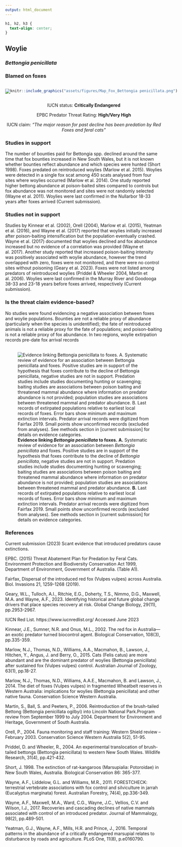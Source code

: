 ```yaml
---
output: html_document
---
```

```css
h1, h2, h3 {
  text-align: center;
}
```

## **Woylie**
### *Bettongia penicillata*
### Blamed on foxes

:::: {style="display: flex;"}

[![](assets/photos/Bettongia penicillata.png)](https://www.inaturalist.org/photos/30651085?size=original)

::: {}

:::

::: {}
  ```r
  knitr::include_graphics("assets/figures/Map_Fox_Bettongia penicillata.png")
  ```
:::

::::
<center>
IUCN status: **Critically Endangered**

EPBC Predator Threat Rating: **High/Very High**

IUCN claim: *"The major reason for past decline has been predation by Red Foxes and feral cats"*

</center>

### Studies in support

The number of bounties paid for Bettongia spp. declined around the same time that fox bounties increased in New South Wales, but it is not known whether bounties reflect abundance and which species were hunted (Short 1998). Foxes predated on reintroduced woylies (Marlow et al. 2015). Woylies were detected in a single fox scat among 450 scats analysed from four sites where woylies occurred (Marlow et al. 2014). One study reported higher bettong abundance at poison-baited sites compared to controls but fox abundance was not monitored and sites were not randomly selected (Wayne et al. 2011). Woylies were last confirmed in the Nullarbor 18-33 years after foxes arrived (Current submission).

### Studies not in support

Studies by Kinnear et al. (2002), Orell (2004), Marlow et al. (2015), Yeatman et al. (2016), and Wayne et al. (2017) reported that woylies initially increased after poison-baiting intensification but the population eventually crashed. Wayne et al. (2017) documented that woylies declined and fox abundance increased but no evidence of a correlation was provided (Wayne et al. 2017). Another study reported that increased poison-baiting intensity was positively associated with woylie abundance, however the trend overlapped with zero, foxes were not monitored, and there were no control sites without poisoning (Geary et al. 2023). Foxes were not listed among predators of reintroduced woylies (Priddel & Wheeler 2004, Martin et al. 2006). Woylies were last confirmed in the Murray River and Goodooga 38-33 and 23-18 years before foxes arrived, respectively (Current submission).

### Is the threat claim evidence-based?

No studies were found evidencing a negative association between foxes and woylie populations. Bounties are not a reliable proxy of abundance (particularly when the species is unidentified); the fate of reintroduced animals is not a reliable proxy for the fate of populations; and poison-baiting is not a reliable proxy of fox abundance. In two regions, woylie extirpation records pre-date fox arrival records
<br>
<br>

![**Evidence linking *Bettongia penicillata* to foxes.** **A.** Systematic review of evidence for an association between *Bettongia penicillata* and foxes. Positive studies are in support of the hypothesis that foxes contribute to the decline of *Bettongia penicillata*, negative studies are not in support. Predation studies include studies documenting hunting or scavenging; baiting studies are associations between poison baiting and threatened mammal abundance where information on predator abundance is not provided; population studies are associations between threatened mammal and predator abundance. **B.** Last records of extirpated populations relative to earliest local records of foxes. Error bars show minimum and maximum extinction intervals. Predator arrival records were digitized from Fairfax 2019. Small points show unconfirmed records (excluded from analyses). See methods section in [current submission] for details on evidence categories.](assets/figures/Main_Evidence_Fox_Bettongia penicillata.png)

### References

Current submission (2023) Scant evidence that introduced predators cause extinctions.

EPBC. (2015) Threat Abatement Plan for Predation by Feral Cats. Environment Protection and Biodiversity Conservation Act 1999, Department of Environment, Government of Australia. (Table A1).

Fairfax, Dispersal of the introduced red fox (Vulpes vulpes) across Australia. Biol. Invasions 21, 1259-1268 (2019).

Geary, W.L., Tulloch, A.I., Ritchie, E.G., Doherty, T.S., Nimmo, D.G., Maxwell, M.A. and Wayne, A.F., 2023. Identifying historical and future global change drivers that place species recovery at risk. Global Change Biology, 29(11), pp.2953-2967.

IUCN Red List. https://www.iucnredlist.org/ Accessed June 2023

Kinnear, J.E., Sumner, N.R. and Onus, M.L., 2002. The red fox in Australia—an exotic predator turned biocontrol agent. Biological Conservation, 108(3), pp.335-359.

Marlow, N.J., Thomas, N.D., Williams, A.A., Macmahon, B., Lawson, J., Hitchen, Y., Angus, J. and Berry, O., 2015. Cats (Felis catus) are more abundant and are the dominant predator of woylies (Bettongia penicillata) after sustained fox (Vulpes vulpes) control. Australian Journal of Zoology, 63(1), pp.18-27.

Marlow, N.J., Thomas, N.D., Williams, A.A.E., Macmahon, B. and Lawson, J., 2014. The diet of foxes (Vulpes vulpes) in fragmented Wheatbelt reserves in Western Australia: implications for woylies (Bettongia penicillata) and other native fauna. Conservation Science Western Australia.

Martin, S., Ball, S. and Peeters, P., 2006. Reintroduction of the brush-tailed Bettong (Bettongia penicillata ogilbyi) into Lincoln National Park.Program review from September 1999 to July 2004. Department for Environment and Heritage, Government of South Australia.

Orell, P., 2004. Fauna monitoring and staff training: Western Shield review – February 2003. Conservation Science Western Australia 5(2), 51-95.

Priddel, D. and Wheeler, R., 2004. An experimental translocation of brush-tailed bettongs (Bettongia penicillata) to western New South Wales. Wildlife Research, 31(4), pp.421-432.

Short, J. 1998. The extinction of rat-kangaroos (Marsupialia: Potoroidae) in New South Wales, Australia. Biological Conservation 86: 365-377.

Wayne, A.F., Liddelow, G.L. and Williams, M.R., 2011. FORESTCHECK: terrestrial vertebrate associations with fox control and silviculture in jarrah (Eucalyptus marginata) forest. Australian Forestry, 74(4), pp.336-349.

Wayne, A.F., Maxwell, M.A., Ward, C.G., Wayne, J.C., Vellios, C.V. and Wilson, I.J., 2017. Recoveries and cascading declines of native mammals associated with control of an introduced predator. Journal of Mammalogy, 98(2), pp.489-501.

Yeatman, G.J., Wayne, A.F., Mills, H.R. and Prince, J., 2016. Temporal patterns in the abundance of a critically endangered marsupial relates to disturbance by roads and agriculture. PLoS One, 11(8), p.e0160790.

